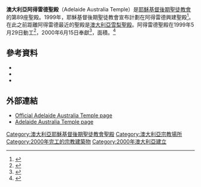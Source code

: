 {{Infobox religious building
| 名字 = 澳大利亞阿德雷德聖殿
| 圖片 = Adelaide Australia Temple.jpg
| 圖片說明 = Adelaide Australia Temple
| 地圖 =
| 地圖尺寸 =
| 地圖說明 =
| 坐標 = {{coord|34|53|32.90280|S|138|38|6.007199|E|type:landmark_region:AU|display=title}}
| 宗教 = [[基督教|基督教]]
| 位置 =
| 神 =
| 宗教禮儀 =
| 派別 = [[耶穌基督後期聖徒教會|耶穌基督後期聖徒教會]]
| 節日 =
| 小區 =
| 分區 =
| 基層政權 = [[阿得雷德|阿得雷德]]
| 區 =
| 領地 =
| 地方行政區 =
| 州 = [[南澳州|南澳州]]
| 省 =
| 地區 =
| 國家 = [[澳大利亞|澳大利亞]]
| 行政 =
| 開光年份 =
| 狀態 =
| 傳統稱號 =
| 所有者 =
| 領導 =
| 婆多羅迦 =
| 主保聖人 =
| 官方網站 =
| 建築師 =
| 建築類型 =
| 建築風格 = 
| 建築材料 =
| 建立者 =
| 資助者 =
| 總承包商 =
| 建立日期 =
| 奠基 = 1999年5月29日由沃恩·費瑟斯通長老主待
| 竣工 = 2000年6月15日由戈登·興格萊會長奉獻
| 建設成本 =
| 毀壞 =
| 正立面朝向 =
| 容納人數 =
| 長度 =
| 寬度 =
| 中殿寬度 =
| 內部面積 = 994平方公尺
| 最高高度 =
| 穹頂 =
| 外穹頂高度 =
| 內穹頂高度 =
| 外穹頂直徑 =
| 內穹頂直徑 =
| 宣禮塔 =
| 宣禮塔高度 =
| 尖塔 =
| 尖塔高度 = 
| 場地面積 = 2.8公頃
| 寺廟 =
| 紀念碑 =
| 神社 =
| 碑銘 =
| 海拔 =
| 官方名稱1 
| 類型1 =
| 標準1 =
| 指定日期1 =
| 父列表1 =
| 參考編號1 =
| 官方名稱2 =
| 類型2 =
| 標準2 =
| 指定日期2 =
| 父列表2 = 89
| 參考編號2 = 
}}

'''澳大利亞阿得雷德聖殿'''（Adelaide Australia Temple）是[[耶穌基督後期聖徒教會|耶穌基督後期聖徒教會]]的第89座聖殿。1999年，耶穌基督後期聖徒教會宣布計劃在阿得雷德興建聖殿<ref>{{citation |url= http://www.ldschurchnewsarchive.com/articles/35432/Six-more-temples-announced-total-now-108.html |title= Six more temples announced; total now 108 |date= 27 March 1999 |newspaper= [[Church_News|Church News]] |access-date= 2016-04-21 |archive-url= https://web.archive.org/web/20170910125956/http://www.ldschurchnewsarchive.com/articles/35432/Six-more-temples-announced-total-now-108.html |archive-date= 2017-09-10 |dead-url= yes }}</ref>。在此之前距離阿得雷德最近的聖殿是[[澳大利亞雪梨聖殿|澳大利亞雪梨聖殿]]。阿得雷德聖殿在1999年5月29日動工<ref>{{citation |url= http://www.ldschurchnewsarchive.com/articles/35873/Rain-clouds-in-Adelaide-do-not-dampen-spirits-during-groundbreaking.html |title= Rain, clouds in Adelaide do not dampen spirits during groundbreaking |first= Phillip |last= Howes |date= 5 June 1999 |newspaper= [[Church_News|Church News]] |access-date= 2016-04-21 |archive-url= https://web.archive.org/web/20160513024829/http://www.ldschurchnewsarchive.com/articles/35873/Rain-clouds-in-Adelaide-do-not-dampen-spirits-during-groundbreaking.html |archive-date= 2016-05-13 |dead-url= yes }}</ref>，2000年6月15日奉獻<ref>{{citation |url= http://www.ldschurchnewsarchive.com/articles/38044/ADELAIDE-AUSTRALIA-Rejoicing-on-both-sides-of-the-veil.html |title= Adelaide Australia: 'Rejoicing on both sides of the veil' |date= 24 June 2000 |newspaper= Church News |access-date= 2016-04-21 |archive-url= https://web.archive.org/web/20160513035655/http://www.ldschurchnewsarchive.com/articles/38044/ADELAIDE-AUSTRALIA-Rejoicing-on-both-sides-of-the-veil.html |archive-date= 2016-05-13 |dead-url= yes }}</ref>，面積{{convert|10700|sqft|m2}}。<ref>{{citation |url= http://www.ldschurchnewsarchive.com/articles/38011/Facts-and-figures-Adelaide-Australia-Temple.html |title= Facts and figures: Adelaide Australia Temple |date= 24 June 2000 |newspaper= Church News |access-date= 2016-04-21 |archive-url= https://web.archive.org/web/20160513024720/http://www.ldschurchnewsarchive.com/articles/38011/Facts-and-figures-Adelaide-Australia-Temple.html |archive-date= 2016-05-13 |dead-url= yes }}</ref>

==參考資料==
{{Reflist}}
* {{citation |url= http://www.ldschurchnewsarchive.com/articles/37321/Temple-dates-announced-postponed.html |title= Temple dates announced, postponed |date= 11 March 2000 |newspaper= Church News |access-date= 2016-04-21 |archive-url= https://web.archive.org/web/20160304063859/http://www.ldschurchnewsarchive.com/articles/37321/Temple-dates-announced-postponed.html |archive-date= 2016-03-04 |dead-url= yes }}
* {{citation |url= http://www.ldschurchnewsarchive.com/articles/37582/Temple-dedications-planned.html |title= Temple dedications planned |date= 8 April 2000 |newspaper= [[Church_News|Church News]] |access-date= 2016-04-21 |archive-url= https://web.archive.org/web/20160304220653/http://www.ldschurchnewsarchive.com/articles/37582/Temple-dedications-planned.html |archive-date= 2016-03-04 |dead-url= yes }}
* {{citation |url= http://www.ldschurchnewsarchive.com/articles/38007/Spiritual-sanctuaries-for-faithful-Adelaide-Melbourne-members.html |title= 'Spiritual sanctuaries' for faithful Adelaide, Melbourne members |date= 24 June 2000 |newspaper= Church News |access-date= 2016-04-21 |archive-url= https://web.archive.org/web/20160304075115/http://www.ldschurchnewsarchive.com/articles/38007/Spiritual-sanctuaries-for-faithful-Adelaide-Melbourne-members.html |archive-date= 2016-03-04 |dead-url= yes }}

==外部連結==
* [http://www.lds.org/church/temples/adelaide-australia Official Adelaide Australia Temple page] {{Wayback|url=http://www.lds.org/church/temples/adelaide-australia |date=20151022003633 }}
* [https://web.archive.org/web/20070417193056/http://www.ldschurchtemples.com/adelaide/ Adelaide Australia Temple page]

{{耶穌基督後期聖徒教會聖殿}}

[[Category:澳大利亞耶穌基督後期聖徒教會聖殿|Category:澳大利亞耶穌基督後期聖徒教會聖殿]]
[[Category:澳大利亞宗教場所|Category:澳大利亞宗教場所]]
[[Category:2000年完工的宗教建築物|Category:2000年完工的宗教建築物]]
[[Category:2000年澳大利亞建立|Category:2000年澳大利亞建立]]


{{Religion-buil-stub}}